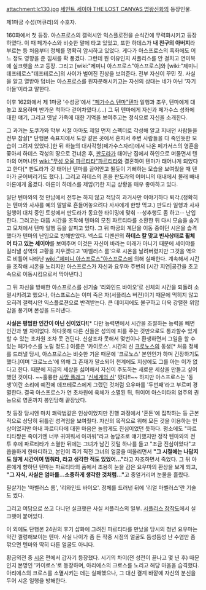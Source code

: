 attachment:lc130.jpg
[[세인트 세이야 THE LOST CANVAS 명왕신화]]의 등장인물.

제1마궁 수성(머큐리)의 수호자.

160화에서 첫 등장. 아스프로스의 갤럭시안 익스플로전을 순식간에 무력화시키고 등장하였다. 이 때 페가수스와 비슷한 말에 타고 있었고, 또한 하데스가 '''내 친구의 아버지'''라 부르는 등 처음부터 정체를 명확히 암시하고 있었다. 게다가 아스프로스의 흑화에도 어느 정도 영향을 준 낌새를 확 풍겼다. 그런데 뭔 이유인지 셔플리스를 안 걸치고 연미복에 실크햇을 쓰고 등장. 그리고 [wiki:"제미니 아스프로스"아스프로스]와 [wiki:"제미니 데프테로스"데프테로스]의 사이가 벌어진 진상을 보여준다. 전부 자신이 꾸민 짓. 사실을 알고 열받아 덤비는 아스프로스를 원자분해시키고는 자신의 상대는 네가 아닌 '자기 아들'이라고 말한다.

이후 162화에서 제 1마궁 '수성궁'에서 [["페가수스 텐마"텐마]] 일행과 조우, 텐마에게 대놓고 포옹하며 반가운 척하다 걷어차였다.(...) 그 뒤 텐마에게 자신과 페가수스 성좌에 대한 얘기, 그리고 옛날 가족에 대한 기억을 보여주고는 정식으로 자신을 소개한다.

그 과거는 도쿠가와 막부 시절 아마도 제일 먼저 스펙터로 각성해 알고 지내던 사람들을 전부 참살[* 단행본 속표지에서 도장 같은 곳에서 혼자서 주변 사람들을 다 죽인듯한 모습이 그려져 있었다.]한 뒤 하늘의 대사각형(페가수스자리)에서 나온 페가서스의 영혼을 쫓아서 하데스 각성의 땅으로 건너온 후, [[판도라]]가 태어난 집에서 하인으로 머물면서 텐마의 어머니인 [[wiki:"무성 오울 파르티타"파르티타]]와 결혼하여 텐마가 태어나게 되었다고 한다[* 판도라가 갓 태어난 텐마를 끌어안고 뛸듯이 기뻐하는 모습을 보여줬을 때 텐마가 굳어버리기도 했다.]. 그리고 하데스의 혼을 판도라의 어머니의 태내에서 몰래 빼내 아론에게 옮겼다. 아론이 하데스를 제압(?)한 지금 상황을 매우 좋아하고 있다.

일단 텐마와의 첫 만남에서 전투는 하지 않고 적당히 과거사만 이야기하다 퇴각.(정확히는 텐마와 사샤를 예의 말발로 흔들어놓으려다 사샤에게 한방 먹고.) 판도라 일행과 사샤 일행이 대치 중인 토성에서 판도라가 동요한 타이밍에 맞춰 --성추행도 좀 하고-- 난입한다. 그러고는 대뜸 시간을 조작해 텐마의 모친 파르티타를 소환한 뒤 다시 모습을 숨기고 모처에서 텐마 일행 등을 살피고 있다. 그 뒤 마궁의 계단을 이동 중이던 시온을 습격했다가 텐마의 난입으로 방해받았다. 넥스트 디멘션의 '''하데스 칼 맞고 빈사상태로 휠체어 타고 있는 세이야'''를 보여주며 이것은 자신이 바라는 미래가 아니기 때문에 세이야를 길러낼 성역의 교황을 지우겠다고 '마벨러스 룸'으로 시온을 날려버렸지만 그것을 역으로 비틀어 나타난 [[wiki:"제미니 아스프로스"아스프로스]]에 의해 실패한다. 계속해서 시간을 조작해 시온을 노리지만 아스프로스가 자신과 요우마 주변의 [시간 지연|공간을 초고속으로 이동시킴으로서 막아낸다.]

그 뒤 자신을 방해한 아스프로스를 신기술 '리와인드 바이오'로 신체의 시간을 되돌려 소멸시키려고 했으나, 아스프로스는 이미 죽은 자(서플리스 버전)이기 때문에 먹히지 않고 오히려 갤럭시안 익스플로젼으로 반격받는다. 큰 데미지에도 불구하고 더욱 강렬한 위압감을 풍기며 본성을 드러낸다.

'''사실은 평범한 인간이 아닌 신이었다!'''[* 다만 능력면에서 시간을 조절하는 능력을 빼면 인간과 별 차이없다. 하다못해 다른 신들은 성의에 피를 주는 것만으로도 통과할수 있게 할 수 있는 초차원 조차 못 견딘다. 신살조차 못해서 몇번이나 환생하면서 그일을 할 수 있는 페가수스를 노릴 정도.] 이름은 '카이로스'. 시간의 신 [[크로노스]]의 동생[* 처음 정체를 드러낼 당시, 아스프로스는 비슷한 기운 때문에 '크로노스' 본인인가 하며 긴장하기도 했다.]이며 '크로노스'에 의해 그 존재가 말소되어 천계에도 지상에도 그를 아는 이가 없다고 한다. 때문에 지금의 세상을 싫어해서 자신이 주도하는 새로운 세상을 만들고 싶어했던 것이다. ~~훌륭한 [[사망 플래그]] '[[신세계의 신]]' 떴다!!~~ 하지만 아스프로스는 '동생'이란 소리에 예전에 데프테로스에게 그랬던 것처럼 요우마를 '두번째'라고 부르며 경멸한다. 결국 아스프로스가 연 초차원에 육체가 소멸된 뒤, 뒤이어 아스미타의 염주의 권능으로 영혼까지 봉인당해 끝장났다.  

첫 등장 당시엔 마치 쾌락범같은 인상이었지만 진행 과정에서 '혼돈'에 집착하는 등 근본적으로 상당히 뒤틀린 성격임을 보여줬다. 자신의 목적으로 위해 모든 것을 이용하는 인상이었지만 아내 파르티타에 대한 마음은 놀랍게도 진심이었던 듯하다. 평소에도 "파르티타짱은 죽이기엔 너무 귀여워서 아까워"라고 농담조로 얘기했지만 정작 텐마와의 전투 후에 파르티타가 소멸한 뒤에는 그녀가 남긴 깃털 하나를 들고 "조금 진심이었다"고 씁쓸하게 한마디하고, 본인이 죽기 직전 그녀의 얼굴을 떠올리면서 '''"그 시절에는 나답지도 않게 시간이여 멈춰라, 라고 생각한 적도 있었어..."'''라고 자조하면서 죽었다. 그 뒤 아론에게 향하던 텐마는 파르티타의 품에서 조용히 눈을 감은 요우마의 환상을 보게 되고, '''"그 자식, 사실은 엄마를…소중하게 생각한 것처럼…"'''고 중얼거리며 눈물을 흘렸다.

필살기는 '마벨러스 룸', '리와인드 바이오'. 정체를 드러낸 뒤에 '리얼 마벨러스'란 기술도 썼다.

그리고 여담으로 쓰고 다니던 실크햇은 사실 서플리스의 일부. [http://img709.imageshack.us/img709/8386/totemyoma.jpg 서플리스 장착도]에서 실크햇이 붙어있다.

이 외에도 단행본 24권의 후기 삽화에 그려진 파르티타를 만났을 당시의 청년 요우마는 약간 껄렁해보이는 텐마. 사실 나이가 좀 든 작중 시점의 얼굴도 듬성듬성 난 수염만 좀 깎으면 텐마와 딱히 다른 얼굴도 아니다.  

황금외전 중 [[아리에스 시온|시온]] 편에서 갑자기 등장했다. 시기의 차이(전 성전이 끝나고 몇 년 후) 때문인지 본명인 '카이로스'로 등장하며, 아리에스의 크로스를 노리고 해당 마을을 습격했다. 아리에스의 크로스를 소멸시키는 데는 실패했으나, 그 대신 결계 바깥에 자신의 분신을 두어 시온 일행을 방해한다. 

